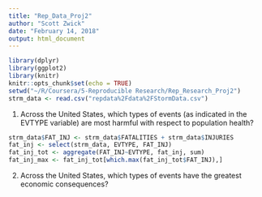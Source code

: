 ```yaml
---
title: "Rep_Data_Proj2"
author: "Scott Zwick"
date: "February 14, 2018"
output: html_document
---
```


```r
library(dplyr)
library(ggplot2)
library(knitr)
knitr::opts_chunk$set(echo = TRUE)
setwd("~/R/Coursera/5-Reproducible Research/Rep_Research_Proj2")
strm_data <- read.csv("repdata%2Fdata%2FStormData.csv")
```

1. Across the United States, which types of events (as indicated in the EVTYPE variable) are most harmful with respect to population health?

```r
strm_data$FAT_INJ <- strm_data$FATALITIES + strm_data$INJURIES
fat_inj <- select(strm_data, EVTYPE, FAT_INJ)
fat_inj_tot <- aggregate(FAT_INJ~EVTYPE, fat_inj, sum)
fat_inj_max <- fat_inj_tot[which.max(fat_inj_tot$FAT_INJ),]
```

2. Across the United States, which types of events have the greatest economic consequences?
